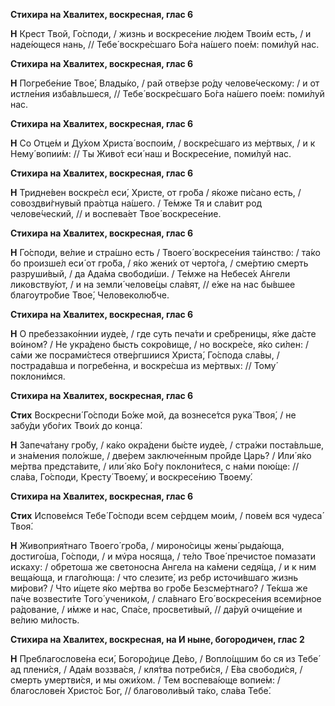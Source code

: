 **Стихира на Хвалитех, воскресная, глас 6**

**Н** Крест Твой, Го́споди, / жизнь и воскресе́ние лю́дем Твои́м есть, / и наде́ющеся нань, // Тебе́ воскре́сшаго Бо́га на́шего пое́м: поми́луй нас.

**Стихира на Хвалитех, воскресная, глас 6**

**Н** Погребе́ние Твое́, Влады́ко, / рай отве́рзе ро́ду челове́ческому: / и от истле́ния изба́вльшеся, // Тебе́ воскре́сшаго Бо́га на́шего пое́м: поми́луй нас.

**Стихира на Хвалитех, воскресная, глас 6**

**Н** Со Отце́м и Ду́хом Христа́ воспои́м, / воскре́сшаго из ме́ртвых, / и к Нему́ вопии́м: // Ты Живо́т еси́ наш и Воскресе́ние, поми́луй нас.

**Стихира на Хвалитех, воскресная, глас 6**

**Н** Тридне́вен воскре́сл еси́, Христе, от гро́ба / я́коже пи́сано есть, / совоздви́гнувый пра́отца на́шего. / Те́мже Тя и сла́вит род челове́ческий, // и воспева́ет Твое́ воскресе́ние.

**Стихира на Хвалитех, воскресная, глас 6**

**Н** Го́споди, ве́лие и стра́шно есть / Твоего́ воскресе́ния та́инство: / та́ко бо произше́л еси́ от гро́ба, / я́ко жени́х от черто́га, / сме́ртию смерть разруши́вый, / да Ада́ма свободи́ши. / Те́мже на Небесе́х А́нгели ликовству́ют, / и на земли́ челове́цы сла́вят, // е́же на нас бы́вшее благоутро́бие Твое́, Человеколю́бче.

**Стихира на Хвалитех, воскресная, глас 6**

**Н** О пребеззако́ннии иуде́е, / где суть печа́ти и сре́бреницы, я́же да́сте во́ином? / Не укра́дено бысть сокро́вище, / но воскре́се, я́ко си́лен: / са́ми же посрами́стеся отве́ргшиися Христа́, Го́спода сла́вы, / пострада́вша и погребе́нна, и воскре́сша из ме́ртвых: // Тому́ поклони́мся.

**Стихира на Хвалитех, воскресная, глас 6**

**Стих** Воскресни́ Го́споди Бо́же мой, да вознесе́тся рука́ Твоя́, / не забу́ди убо́гих Твои́х до конца́.

**Н** Запеча́тану гро́бу, / ка́ко окра́дени бы́сте иуде́е, / стра́жи поста́вльше, и зна́мения поло́жше, / две́рем заключе́нным про́йде Царь? / Или́ я́ко ме́ртва предста́вите, / или́ я́ко Бо́гу поклони́теся, с на́ми пою́ще: // сла́ва, Го́споди, Кресту́ Твоему́, и воскресе́нию Твоему́.

**Стихира на Хвалитех, воскресная, глас 6**

**Стих** Испове́мся Тебе́ Го́споди всем се́рдцем мои́м, / пове́м вся чудеса́ Твоя́.

**Н** Живоприя́тнаго Твоего́ гро́ба, / мироно́сицы жены́ рыда́юща, достиго́ша, Го́споди, / и мv́ра носяща, / те́ло Твое́ пречистое помазати искаху: / обретоша же светоносна Ангела на ка́мени седя́ща, / и к ним веща́юща, и глаго́люща: / что слезите́, из ребр источи́вшаго жизнь ми́рови? / Что и́щете я́ко ме́ртва во гро́бе Безсме́ртнаго? / Те́кша же па́че возвести́те Того́ ученико́м, / сла́внаго Его́ воскресе́ния всеми́рное ра́дование, / и́мже и нас, Спа́се, просвети́вый, // да́руй очище́ние и ве́лию ми́лость.

**Стихира на Хвалитех, воскресная, на И ныне, богородичен, глас 2**

**Н** Преблагослове́на еси́, Богоро́дице Де́во, / Вопло́щшим бо ся из Тебе́ ад плени́ся, / Ада́м воззва́ся, / кля́тва потреби́ся, / Е́ва свободи́ся, / смерть умертви́ся, и мы ожи́хом. / Тем воспева́юще вопие́м: / благослове́н Христо́с Бог, // благоволи́вый та́ко, сла́ва Тебе́.
